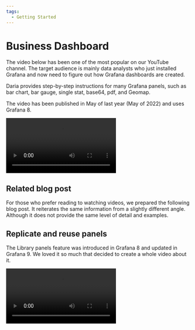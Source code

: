 ```yaml
---
tags:
  - Getting Started
---
```



# Business Dashboard

The video below has been one of the most popular on our YouTube channel. The target audience is mainly data analysts who just installed Grafana and now need to figure out how Grafana dashboards are created.

Daria provides step-by-step instructions for many Grafana panels, such as bar chart, bar gauge, single stat, base64, pdf, and Geomap.

The video has been published in May of last year (May of 2022) and uses Grafana 8.

<Video
  src="https://www.youtube.com/embed/HNCKbGfAU0Q"
  title="How to create your Business Grafana dashboard."
/>

## Related blog post

For those who prefer reading to watching videos, we prepared the following blog post. It reiterates the same information from a slightly different angle.
Although it does not provide the same level of detail and examples.

<BlogPost
  href="/blog/how-to-create-your-first-grafana-dashboard-bd0f68d631bd/"
  src="/img/blog/2022-01-26-first-dashboard/banner.png"
/>

## Replicate and reuse panels

The Library panels feature was introduced in Grafana 8 and updated in Grafana 9. We loved it so much that decided to create a whole video about it.

<Video
  src="https://www.youtube.com/embed/kCFH15QeIRY"
  title="Replicate and reuse panels in Grafana."
/>
